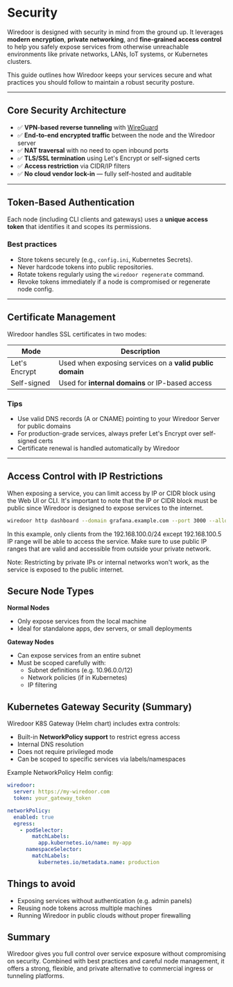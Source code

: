 
# Security

Wiredoor is designed with security in mind from the ground up. It leverages **modern encryption**, **private networking**, 
and **fine-grained access control** to help you safely expose services from otherwise unreachable environments like private networks, 
LANs, IoT systems, or Kubernetes clusters.

This guide outlines how Wiredoor keeps your services secure and what practices you should follow to maintain a robust security posture.

---

## Core Security Architecture

- ✅ **VPN-based reverse tunneling** with [WireGuard](https://www.wireguard.com/)
- ✅ **End-to-end encrypted traffic** between the node and the Wiredoor server
- ✅ **NAT traversal** with no need to open inbound ports
- ✅ **TLS/SSL termination** using Let's Encrypt or self-signed certs
- ✅ **Access restriction** via CIDR/IP filters
- ✅ **No cloud vendor lock-in** — fully self-hosted and auditable

---

## Token-Based Authentication

Each node (including CLI clients and gateways) uses a **unique access token** that identifies it and scopes its permissions.

### Best practices

- Store tokens securely (e.g., `config.ini`, Kubernetes Secrets).
- Never hardcode tokens into public repositories.
- Rotate tokens regularly using the `wiredoor regenerate` command.
- Revoke tokens immediately if a node is compromised or regenerate node config.

---

## Certificate Management

Wiredoor handles SSL certificates in two modes:

| Mode          | Description                                 |
|---------------|---------------------------------------------|
| Let's Encrypt | Used when exposing services on a **valid public domain** |
| Self-signed   | Used for **internal domains** or IP-based access         |

### Tips

- Use valid DNS records (A or CNAME) pointing to your Wiredoor Server for public domains
- For production-grade services, always prefer Let's Encrypt over self-signed certs
- Certificate renewal is handled automatically by Wiredoor

---

## Access Control with IP Restrictions

When exposing a service, you can limit access by IP or CIDR block using the Web UI or CLI. It's important to note 
that the IP or CIDR block must be public since Wiredoor is designed to expose services to the internet.

```bash
wiredoor http dashboard --domain grafana.example.com --port 3000 --allow 192.168.100.0/24 --block 192.168.100.5/32
```

In this example, only clients from the 192.168.100.0/24 except 192.168.100.5 IP range will be able to access the service. 
Make sure to use public IP ranges that are valid and accessible from outside your private network.

<Callout type="warning" emoji="⚠️">
  Note: Restricting by private IPs or internal networks won't work, as the service is exposed to the public internet.
</Callout>

## Secure Node Types

**Normal Nodes**

- Only expose services from the local machine
- Ideal for standalone apps, dev servers, or small deployments

**Gateway Nodes**

- Can expose services from an entire subnet
- Must be scoped carefully with:
  - Subnet definitions (e.g. 10.96.0.0/12)
  - Network policies (if in Kubernetes)
  - IP filtering

## Kubernetes Gateway Security (Summary)

Wiredoor K8S Gateway (Helm chart) includes extra controls:

- Built-in **NetworkPolicy support** to restrict egress access
- Internal DNS resolution
- Does not require privileged mode
- Can be scoped to specific services via labels/namespaces

Example NetworkPolicy Helm config:

```yaml filename="values.yaml"
wiredoor:
  server: https://my-wiredoor.com
  token: your_gateway_token

networkPolicy:
  enabled: true
  egress:
    - podSelector:
        matchLabels:
          app.kubernetes.io/name: my-app
      namespaceSelector:
        matchLabels:
          kubernetes.io/metadata.name: production
```

## Things to avoid

- Exposing services without authentication (e.g. admin panels)
- Reusing node tokens across multiple machines
- Running Wiredoor in public clouds without proper firewalling

## Summary

Wiredoor gives you full control over service exposure without compromising on security. Combined with best practices and careful node management, 
it offers a strong, flexible, and private alternative to commercial ingress or tunneling platforms.